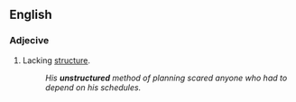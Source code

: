 ==English==
===Adjecive===
{{en-adj}}

#Lacking [[structure]].
#:''His '''unstructured''' method of planning scared anyone who had to depend on his schedules.''